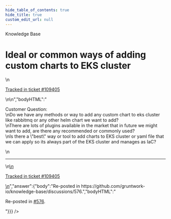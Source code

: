 ```yaml
---
hide_table_of_contents: true
hide_title: true
custom_edit_url: null
---
```



<head>
  <link rel="canonical" href="https://github.com/gruntwork-io/knowledge-base/discussions/573" />
</head>

<CenterLayout>
<span className="searchCategory">Knowledge Base</span>
<h1>Ideal or common ways of adding custom charts to EKS cluster</h1>
<GitHub discussion={{"id":"D_kwDOF8slf84ARIa_","number":573,"author":{"login":"gitsstewart"},"title":"Ideal or common ways of adding custom charts to EKS cluster","body":"\nCustomer Question:\r\nDo we have any methods or way to add any custom chart to eks cluster like rabbitmq or any other helm chart we want to add? \r\nThere are lots of plugins available in the market that in future we might want to add, are there any recommended or commonly used? \r\nIs there a \"best\" way or tool to add charts to EKS cluster or yaml file that we can apply so its always part of the EKS cluster and manages as IaC?\n\n---\n\n<ins datetime=\"2022-10-20T19:36:45Z\">\n  <p><a href=\"https://support.gruntwork.io/hc/requests/109405\">Tracked in ticket #109405</a></p>\n</ins>\n","bodyHTML":"<p dir=\"auto\">Customer Question:<br>\nDo we have any methods or way to add any custom chart to eks cluster like rabbitmq or any other helm chart we want to add?<br>\nThere are lots of plugins available in the market that in future we might want to add, are there any recommended or commonly used?<br>\nIs there a \"best\" way or tool to add charts to EKS cluster or yaml file that we can apply so its always part of the EKS cluster and manages as IaC?</p>\n<hr>\n<ins datetime=\"2022-10-20T19:36:45Z\">\n  <p dir=\"auto\"><a href=\"https://support.gruntwork.io/hc/requests/109405\" rel=\"nofollow\">Tracked in ticket #109405</a></p>\n</ins>","answer":{"body":"Re-posted in https://github.com/gruntwork-io/knowledge-base/discussions/576.","bodyHTML":"<p dir=\"auto\">Re-posted in <a aria-label=\"Discussion #576\" class=\"issue-link js-issue-link\" data-error-text=\"Failed to load title\" data-id=\"4494283\" data-permission-text=\"Title is private\" data-url=\"https://github.com/gruntwork-io/knowledge-base/discussions/576\" data-hovercard-type=\"discussion\" data-hovercard-url=\"/gruntwork-io/knowledge-base/discussions/576/hovercard\" href=\"https://github.com/gruntwork-io/knowledge-base/discussions/576\">#576</a>.</p>"}}} />

</CenterLayout>
  

<!-- ##DOCS-SOURCER-START
{
  "sourcePlugin": "github-discussions",
  "hash": "29722326f84373dbd51ea03cdaa466a7"
}
##DOCS-SOURCER-END -->
